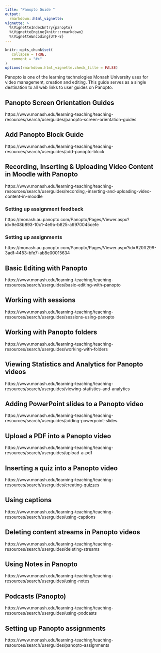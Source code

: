 ```yaml
---
title: "Panopto Guide "
output:
  rmarkdown::html_vignette:
vignette: >
  %\VignetteIndexEntry{panopto}
  %\VignetteEngine{knitr::rmarkdown}
  %\VignetteEncoding{UTF-8}
---
```


```r
knitr::opts_chunk$set(
   collapse = TRUE,
   comment = "#>"
)
options(rmarkdown.html_vignette.check_title = FALSE) 
```


Panopto is one of the learning technologies Monash University uses for video management, creation and editing. This guide serves as a single destination to all web links to user guides on Panopto. 

## Panopto Screen Orientation Guides


https://www.monash.edu/learning-teaching/teaching-resources/search/userguides/panopto-screen-orientation-guides 


## Add Panopto Block Guide


https://www.monash.edu/learning-teaching/teaching-resources/search/userguides/add-panopto-block 


## Recording, Inserting & Uploading Video Content in Moodle with Panopto


https://www.monash.edu/learning-teaching/teaching-resources/search/userguides/recording,-inserting-and-uploading-video-content-in-moodle

### Setting up assignment feedback


https://monash.au.panopto.com/Panopto/Pages/Viewer.aspx?id=9e08b893-10c1-4e9b-b825-a9970045cefe 

### Setting up assignments 

https://monash.au.panopto.com/Panopto/Pages/Viewer.aspx?id=620ff299-3adf-4453-bfe7-ab8e00015634 

## Basic Editing with Panopto 


https://www.monash.edu/learning-teaching/teaching-resources/search/userguides/basic-editing-with-panopto

## Working with sessions


https://www.monash.edu/learning-teaching/teaching-resources/search/userguides/sessions-using-panopto


## Working with Panopto folders


https://www.monash.edu/learning-teaching/teaching-resources/search/userguides/working-with-folders 



## Viewing Statistics and Analytics for Panopto videos

https://www.monash.edu/learning-teaching/teaching-resources/search/userguides/viewing-statistics-and-analytics


## Adding PowerPoint slides to a Panopto video

https://www.monash.edu/learning-teaching/teaching-resources/search/userguides/adding-powerpoint-slides

## Upload a PDF into a Panopto video


https://www.monash.edu/learning-teaching/teaching-resources/search/userguides/upload-a-pdf 

## Inserting a quiz into a Panopto video 


https://www.monash.edu/learning-teaching/teaching-resources/search/userguides/creating-quizzes

## Using captions


https://www.monash.edu/learning-teaching/teaching-resources/search/userguides/using-captions

## Deleting content streams in Panopto videos

https://www.monash.edu/learning-teaching/teaching-resources/search/userguides/deleting-streams 


## Using Notes in Panopto 


https://www.monash.edu/learning-teaching/teaching-resources/search/userguides/using-notes 

## Podcasts (Panopto)


https://www.monash.edu/learning-teaching/teaching-resources/search/userguides/using-podcasts

## Setting up Panopto assignments

https://www.monash.edu/learning-teaching/teaching-resources/search/userguides/panopto-assignments
